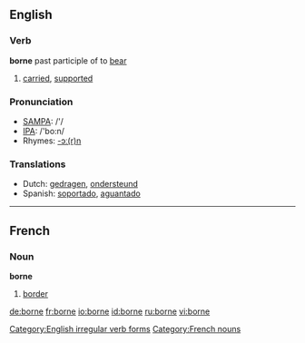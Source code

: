 ==English==

=== Verb ===
'''borne''' past participle of to [[bear]]

# [[carried]], [[supported]] 

=== Pronunciation ===
*[[w:SAMPA|SAMPA]]: /'/
*[[w:IPA|IPA]]: /'bo:n/
*Rhymes: [[Rhymes:English:-ɔː(r)n|-ɔː(r)n]]

=== Translations ===
*Dutch: [[gedragen]], [[ondersteund]]
*Spanish: [[soportar|soportado]], [[aguantar|aguantado]]

[[Category:English irregular verb forms]]

----

==French==
===Noun===
'''borne'''

# [[border]]

[[Category:French nouns]]

[[de:borne]]
[[fr:borne]]
[[io:borne]]
[[id:borne]]
[[ru:borne]]
[[vi:borne]]